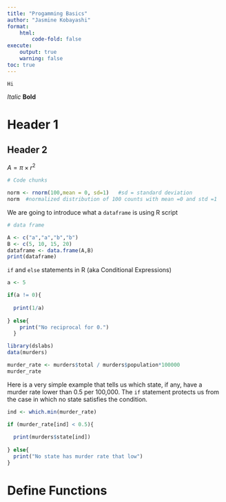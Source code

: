 ```yaml
---
title: "Progamming Basics"
author: "Jasmine Kobayashi"
format:
    html:
        code-fold: false
execute:
    output: true
    warning: false
toc: true
---
```


```
Hi
```


*Italic*
**Bold**

# Header 1
## Header 2

$A = \pi \times r^{2}$

```r
# Code chunks

norm <- rnorm(100,mean = 0, sd=1)   #sd = standard deviation
norm  #normalized distribution of 100 counts with mean =0 and std =1

```

We are going to introduce what a `dataframe` is using R script

```r
# data frame

A <- c("a","a","b","b")
B <- c(5, 10, 15, 20)
dataframe <- data.frame(A,B)
print(dataframe)

```



`if` and `else` statements in R (aka Conditional Expressions)
```r

a <- 5

if(a != 0){
  
  print(1/a)
  
} else{
    print("No reciprocal for 0.")
  }

```

```r

library(dslabs)
data(murders)

murder_rate <- murders$total / murders$population*100000
murder_rate

```

Here is a very simple example that tells us which state, if any, have a murder rate lower than 0.5 per 100,000. The `if` statement protects us from the case in which no state satisfies the condition.

```r

ind <- which.min(murder_rate)

if (murder_rate[ind] < 0.5){
  
  print(murders$state[ind])
  
} else{
  print("No state has murder rate that low")
}

```

# Define Functions
